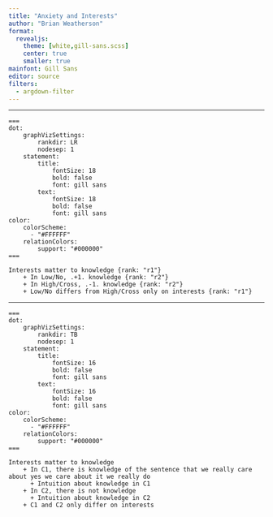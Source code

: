 ```yaml
---
title: "Anxiety and Interests"
author: "Brian Weatherson"
format:
  revealjs: 
    theme: [white,gill-sans.scss]
    center: true
    smaller: true
mainfont: Gill Sans
editor: source
filters:
  - argdown-filter
---
```


---

``` argdown-map
===
dot:
    graphVizSettings:
        rankdir: LR
        nodesep: 1
    statement:
        title:
            fontSize: 18
            bold: false
            font: gill sans
        text:
            fontSize: 18
            bold: false
            font: gill sans
color:
    colorScheme: 
      - "#FFFFFF"
    relationColors:
        support: "#000000"
===

Interests matter to knowledge {rank: "r1"}
    + In Low/No, .+1. knowledge {rank: "r2"}
    + In High/Cross, .-1. knowledge {rank: "r2"}
    + Low/No differs from High/Cross only on interests {rank: "r1"}
```


---

``` argdown-map
===
dot:
    graphVizSettings:
        rankdir: TB
        nodesep: 1
    statement:
        title:
            fontSize: 16
            bold: false
            font: gill sans
        text:
            fontSize: 16
            bold: false
            font: gill sans
color:
    colorScheme: 
      - "#FFFFFF"
    relationColors:
        support: "#000000"
===

Interests matter to knowledge 
    + In C1, there is knowledge of the sentence that we really care about yes we care about it we really do
      + Intuition about knowledge in C1
    + In C2, there is not knowledge
      + Intuition about knowledge in C2
    + C1 and C2 only differ on interests
```

